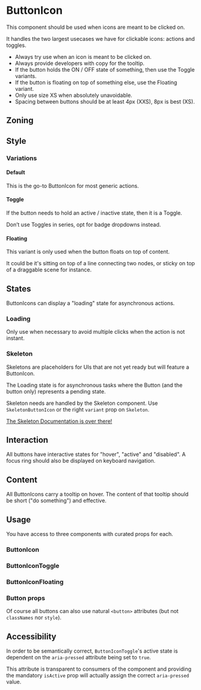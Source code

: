 
<Meta of={Stories} />
<Status id="buttonIcon" />

# ButtonIcon

This component should be used when icons are meant to be clicked on.

It handles the two largest usecases we have for clickable icons: actions and toggles.

- Always try use when an icon is meant to be clicked on.
- Always provide developers with copy for the tooltip.
- If the button holds the ON / OFF state of something, then use the Toggle variants.
- If the button is floating on top of something else, use the Floating variant.
- Only use size XS when absolutely unavoidable.
- Spacing between buttons should be at least 4px (XXS), 8px is best (XS).

## Zoning

<FigmaImage
	src="https://www.figma.com/file/qc8oUSyVJM67gSsbTShftt/%F0%9F%93%90-Zoning?node-id=1049%3A415"
	alt="zoning image for ButtonIcons"
/>

## Style

### Variations

<FigmaImage
	src="https://www.figma.com/file/KuJ1PlP77uyXlfOhdniqsZ/ButtonIcon?node-id=3232%3A34023"
	alt="variations image for ButtonIcon"
/>

<Canvas withSource="closed">
	<Story of={Stories.Variations} />
</Canvas>

#### Default

This is the go-to ButtonIcon for most generic actions.

<Canvas>
	<Story of={Stories.DefaultButtonIcon} />
</Canvas>

#### Toggle

If the button needs to hold an active / inactive state, then it is a Toggle.

Don’t use Toggles in series, opt for badge dropdowns instead.

<Canvas>
	<Story of={Stories.DefaultButtonIconToggle} />
</Canvas>

#### Floating

This variant is only used when the button floats on top of content.

It could be it's sitting on top of a line connecting two nodes, or sticky on top of a draggable scene for instance.

<Canvas>
	<Story of={Stories.DefaultButtonIconFloating} />
</Canvas>

## States

ButtonIcons can display a "loading" state for asynchronous actions.

### Loading

Only use when necessary to avoid multiple clicks when the action is not instant.

<Canvas>
	<Story of={Stories.Loading} />
</Canvas>

### Skeleton

Skeletons are placeholders for UIs that are not yet ready but will feature a ButtonIcon.

The Loading state is for asynchronous tasks where the Button (and the button only) represents a pending state.

Skeleton needs are handled by the Skeleton component. Use `SkeletonButtonIcon` or the right `variant` prop on `Skeleton`.

<Canvas>
	<Story of={Stories.ButtonIconSkeletons} />
</Canvas>

[The Skeleton Documentation is over there!](/docs/feedback-skeleton--docs)

## Interaction

All buttons have interactive states for "hover", "active" and "disabled". A focus ring should also be displayed on keyboard navigation.

## Content

All ButtonIcons carry a tooltip on hover. The content of that tooltip should be short ("do something") and effective.

## Usage

You have access to three components with curated props for each.

### ButtonIcon

<Canvas>
	<Story of={Stories.Default} />
</Canvas>

<Controls of={Stories.Default} />

### ButtonIconToggle

<Canvas>
	<Story of={Stories.Toggle} />
</Canvas>

<Controls of={Stories.Toggle} />

### ButtonIconFloating

<Canvas>
	<Story of={Stories.Floating} />
</Canvas>

<Controls of={Stories.Floating} />

### Button props

Of course all buttons can also use natural `<button>` attributes (but not `classNames` nor `style`).

<Canvas>
	<Story of={Stories.NaturalButtonProps} />
</Canvas>

## Accessibility

In order to be semantically correct, `ButtonIconToggle`'s active state is dependent on the `aria-pressed` attribute being set to `true`.

This attribute is transparent to consumers of the component and providing the mandatory `isActive` prop will actually assign the correct `aria-pressed` value.
